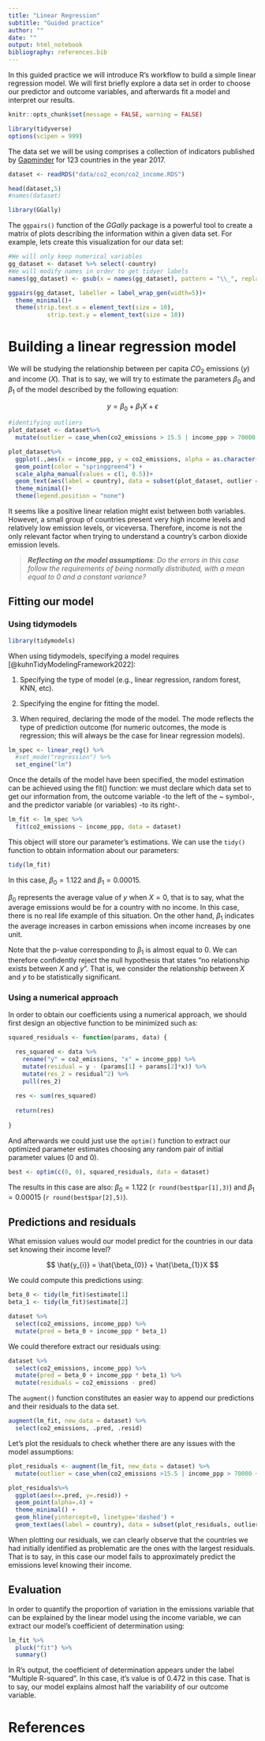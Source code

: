 ```yaml
---
title: "Linear Regression"
subtitle: "Guided practice"
author: ""
date: ""
output: html_notebook
bibliography: references.bib
---
```


In this guided practice we will introduce R's workflow to build a simple linear regression model. We will first briefly explore a data set in order to choose our predictor and outcome variables, and afterwards fit a model and interpret our results.

```r
knitr::opts_chunk$set(message = FALSE, warning = FALSE)
```

```r
library(tidyverse)
options(scipen = 999)
```

The data set we will be using comprises a collection of indicators published by [Gapminder](https://www.gapminder.org/about/) for 123 countries in the year 2017.

```r
dataset <- readRDS("data/co2_econ/co2_income.RDS")

head(dataset,5)
#names(dataset)
```

```r
library(GGally)
```

The `ggpairs()` function of the *GGally* package is a powerful tool to create a matrix of plots describing the information within a given data set. For example, lets create this visualization for our data set:

```r
#We will only keep numerical variables
gg_dataset <- dataset %>% select(-country)
#We will modify names in order to get tidyer labels
names(gg_dataset) <- gsub(x = names(gg_dataset), pattern = "\\_", replacement = " ") 

ggpairs(gg_dataset, labeller = label_wrap_gen(width=5))+
  theme_minimal()+
  theme(strip.text.x = element_text(size = 10),
           strip.text.y = element_text(size = 10))
```

# Building a linear regression model

We will be studying the relationship between per capita $CO_{2}$ emissions ($y$) and income ($X$). That is to say, we will try to estimate the parameters $\beta_{0}$ and $\beta_{1}$ of the model described by the following equation:

$$ y = \beta_{0} + \beta_{1}X + \epsilon$$

```r
#identifying outliers
plot_dataset <- dataset%>% 
  mutate(outlier = case_when(co2_emissions > 15.5 | income_ppp > 70000 ~ 1, TRUE ~ 0)) 

plot_dataset%>% 
  ggplot(.,aes(x = income_ppp, y = co2_emissions, alpha = as.character(outlier))) +
  geom_point(color = "springgreen4") + 
  scale_alpha_manual(values = c(1, 0.5))+
  geom_text(aes(label = country), data = subset(plot_dataset, outlier == 1), size = 2)+
  theme_minimal()+
  theme(legend.position = "none")
```

It seems like a positive linear relation might exist between both variables. However, a small group of countries present very high income levels and relatively low emission levels, or viceversa. Therefore, income is not the only relevant factor when trying to understand a country's carbon dioxide emission levels.

> ***Reflecting on the model assumptions**: Do the errors in this case follow the requirements of being normally distributed, with a mean equal to 0 and a constant variance?*

## Fitting our model

### Using tidymodels

```r
library(tidymodels)
```

When using tidymodels, specifying a model requires [@kuhnTidyModelingFramework2022]:

1.  Specifying the type of model (e.g., linear regression, random forest, KNN, etc).

2.  Specifying the engine for fitting the model.

3.  When required, declaring the mode of the model. The mode reflects the type of prediction outcome (for numeric outcomes, the mode is regression; this will always be the case for linear regression models).

```r
lm_spec <- linear_reg() %>%
  #set_mode("regression") %>%
  set_engine("lm")
```

Once the details of the model have been specified, the model estimation can be achieved using the fit() function: we must declare which data set to get our information from, the outcome variable -to the left of the \~ symbol-, and the predictor variable (or variables) -to its right-.

```r
lm_fit <- lm_spec %>%
  fit(co2_emissions ~ income_ppp, data = dataset)
```

This object will store our parameter's estimations. We can use the `tidy()` function to obtain information about our parameters:

```r
tidy(lm_fit) 
```

In this case, $\beta_{0} = 1.122$ and $\beta_{1} = 0.00015$.

$\beta_{0}$ represents the average value of $y$ when $X = 0$, that is to say, what the average emissions would be for a country with no income. In this case, there is no real life example of this situation. On the other hand, $\beta_{1}$ indicates the average increases in carbon emissions when income increases by one unit.

Note that the p-value corresponding to $\beta_{1}$ is almost equal to 0. We can therefore confidently reject the null hypothesis that states "no relationship exists between $X$ and $y$". That is, we consider the relationship between $X$ and $y$ to be statistically significant.

### Using a numerical approach

In order to obtain our coefficients using a numerical approach, we should first design an objective function to be minimized such as:

```r
squared_residuals <- function(params, data) {

  res_squared <- data %>% 
    rename("y" = co2_emissions, "x" = income_ppp) %>% 
    mutate(residual = y - (params[1] + params[2]*x)) %>% 
    mutate(res_2 = residual^2) %>% 
    pull(res_2)
  
  res <- sum(res_squared)
  
  return(res)
  
}
```

And afterwards we could just use the `optim()` function to extract our optimized parameter estimates choosing any random pair of initial parameter values (0 and 0).

```r
best <- optim(c(0, 0), squared_residuals, data = dataset)
```

The results in this case are also: $\beta_{0} = 1.122$ (`r round(best$par[1],3)`) and $\beta_{1} = 0.00015$ (`r round(best$par[2],5)`).

## Predictions and residuals

What emission values would our model predict for the countries in our data set knowing their income level?

$$ \hat{y_{i}} = \hat{\beta_{0}} + \hat{\beta_{1}}X $$

We could compute this predictions using:

```r
beta_0 <- tidy(lm_fit)$estimate[1]
beta_1 <- tidy(lm_fit)$estimate[2]

dataset %>% 
  select(co2_emissions, income_ppp) %>% 
  mutate(pred = beta_0 + income_ppp * beta_1)
```

We could therefore extract our residuals using:

```r
dataset %>% 
  select(co2_emissions, income_ppp) %>% 
  mutate(pred = beta_0 + income_ppp * beta_1) %>% 
  mutate(residuals = co2_emissions - pred)
```

The `augment()` function constitutes an easier way to append our predictions and their residuals to the data set.

```r
augment(lm_fit, new_data = dataset) %>% 
  select(co2_emissions, .pred, .resid)
```

Let's plot the residuals to check whether there are any issues with the model assumptions:

```r
plot_residuals <- augment(lm_fit, new_data = dataset) %>% 
  mutate(outlier = case_when(co2_emissions >15.5 | income_ppp > 70000 ~ 1, TRUE ~ 0)) 

plot_residuals%>% 
  ggplot(aes(x=.pred, y=.resid)) + 
  geom_point(alpha=.4) + 
  theme_minimal() +
  geom_hline(yintercept=0, linetype='dashed') +
  geom_text(aes(label = country), data = subset(plot_residuals, outlier == 1), size = 2)
```

When plotting our residuals, we can clearly observe that the countries we had initially identified as problematic are the ones with the largest residuals. That is to say, in this case our model fails to approximately predict the emissions level knowing their income.

## Evaluation

In order to quantify the proportion of variation in the emissions variable that can be explained by the linear model using the income variable, we can extract our model's coefficient of determination using:

```r
lm_fit %>% 
  pluck("fit") %>%
  summary()
```

In R's output, the coefficient of determination appears under the label "Multiple R-squared". In this case, it's value is of 0.472 in this case. That is to say, our model explains almost half the variability of our outcome variable.

# References
